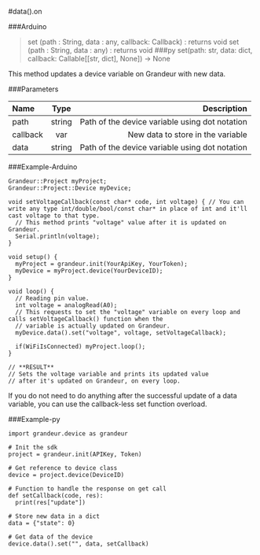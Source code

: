 #data().on

###Arduino
>set (path : String, data : any, callback: Callback) : returns void set (path : String, data : any) : returns void
###py
>set(path: str, data: dict, callback: Callable[[str, dict], None]) -> None


This method updates a device variable on Grandeur with new data.

###Parameters

| Name       | Type |   Description |
| :------------ | :---------: | ----------: |
| path        |    string    | Path of the device variable using dot notation|
| callback     |   var     | New data to store in the variable|
| data        |    string    | Path of the device variable using dot notation|


###Example-Arduino

```
Grandeur::Project myProject;
Grandeur::Project::Device myDevice;

void setVoltageCallback(const char* code, int voltage) { // You can write any type int/double/bool/const char* in place of int and it'll cast voltage to that type.
  // This method prints "voltage" value after it is updated on Grandeur.
  Serial.println(voltage);
}

void setup() {
  myProject = grandeur.init(YourApiKey, YourToken);
  myDevice = myProject.device(YourDeviceID);
}

void loop() {
  // Reading pin value.
  int voltage = analogRead(A0);
  // This requests to set the "voltage" variable on every loop and calls setVoltageCallback() function when the
  // variable is actually updated on Grandeur.
  myDevice.data().set("voltage", voltage, setVoltageCallback);

  if(WiFiIsConnected) myProject.loop();
}

// **RESULT**
// Sets the voltage variable and prints its updated value
// after it's updated on Grandeur, on every loop.
```

If you do not need to do anything after the successful update of a data variable, you can use the callback-less set function overload.

###Example-py

```
import grandeur.device as grandeur

# Init the sdk
project = grandeur.init(APIKey, Token)

# Get reference to device class
device = project.device(DeviceID)

# Function to handle the response on get call
def setCallback(code, res):
  print(res["update"])

# Store new data in a dict
data = {"state": 0}

# Get data of the device
device.data().set("", data, setCallback)
```
